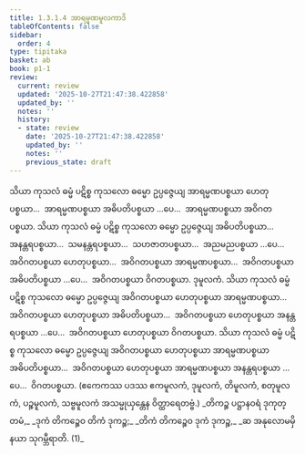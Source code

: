 ```yaml
---
title: 1.3.1.4 အာရမ္မဏမူလကာဒိ
tableOfContents: false
sidebar:
  order: 4
type: tipitaka
basket: ab
book: p1-1
review:
  current: review
  updated: '2025-10-27T21:47:38.422858'
  updated_by: ''
  notes: ''
  history:
  - state: review
    date: '2025-10-27T21:47:38.422858'
    updated_by: ''
    notes: ''
    previous_state: draft
---
```



<ReviewStatus review={frontmatter.review} showDetails={true} />

<HypothesisAnnotation frontmatter={frontmatter} />

<DynamicBreadcrumb />

<Division number="40" book="p1-1" e="ch" v="36" p="15">

<Paragraph number="83" book="p1-1">
သိယာ ကုသလံ ဓမ္မံ ပဋိစ္စ ကုသလော ဓမ္မော ဥပ္ပဇ္ဇေယျ အာရမ္မဏပစ္စယာ ဟေတုပစ္စယာ…  အာရမ္မဏပစ္စယာ အဓိပတိပစ္စယာ …ပေ…  အာရမ္မဏပစ္စယာ အဝိဂတပစ္စယာ.
</Paragraph>

<Paragraph number="84" book="p1-1">
သိယာ ကုသလံ ဓမ္မံ ပဋိစ္စ ကုသလော ဓမ္မော ဥပ္ပဇ္ဇေယျ အဓိပတိပစ္စယာ…  အနန္တရပစ္စယာ…  သမနန္တရပစ္စယာ…  သဟဇာတပစ္စယာ…  အညမညပစ္စယာ …ပေ…  အဝိဂတပစ္စယာ ဟေတုပစ္စယာ…  အဝိဂတပစ္စယာ အာရမ္မဏပစ္စယာ…  အဝိဂတပစ္စယာ အဓိပတိပစ္စယာ …ပေ…  အဝိဂတပစ္စယာ ဝိဂတပစ္စယာ.

</Paragraph>
</Division>

<Paragraph number="85" type="center" book="p1-1">
ဒုမူလကံ.


</Paragraph>

<Division number="41" book="p1-1" e="ch" v="36" p="15">

<Paragraph number="86" book="p1-1">
သိယာ ကုသလံ ဓမ္မံ ပဋိစ္စ ကုသလော ဓမ္မော ဥပ္ပဇ္ဇေယျ အဝိဂတပစ္စယာ ဟေတုပစ္စယာ အာရမ္မဏပစ္စယာ…  အဝိဂတပစ္စယာ ဟေတုပစ္စယာ အဓိပတိပစ္စယာ…  အဝိဂတပစ္စယာ ဟေတုပစ္စယာ အနန္တရပစ္စယာ …ပေ…  အဝိဂတပစ္စယာ ဟေတုပစ္စယာ ဝိဂတပစ္စယာ.
</Paragraph>

</Division>
<Division number="42" book="p1-1" e="ch" v="36" p="15">

<Paragraph number="87" book="p1-1">
သိယာ ကုသလံ ဓမ္မံ ပဋိစ္စ ကုသလော ဓမ္မော ဥပ္ပဇ္ဇေယျ အဝိဂတပစ္စယာ ဟေတုပစ္စယာ အာရမ္မဏပစ္စယာ အဓိပတိပစ္စယာ…  အဝိဂတပစ္စယာ ဟေတုပစ္စယာ အာရမ္မဏပစ္စယာ အနန္တရပစ္စယာ …ပေ…  ဝိဂတပစ္စယာ.
</Paragraph>

<Paragraph number="88" book="p1-1">
(ဧကေကဿ ပဒဿ ဧကမူလကံ, ဒုမူလကံ, တိမူလကံ, စတုမူလကံ, ပဉ္စမူလကံ, သဗ္ဗမူလကံ အသမ္မုယှန္တေန ဝိတ္ထာရေတဗ္ဗံ.)
</Paragraph>

<Paragraph number="89" type="verses" book="p1-1">
_တိကဉ္စ ပဋ္ဌာနဝရံ ဒုကုတ္တမံ,_  
_ဒုကံ တိကဉ္စေဝ တိကံ ဒုကဉ္စ;_  
_တိကံ တိကဉ္စေဝ ဒုကံ ဒုကဉ္စ,_  
_ဆ အနုလောမမှိ နယာ သုဂမ္ဘီရာတိ. (1)_
</Paragraph>
</Division>